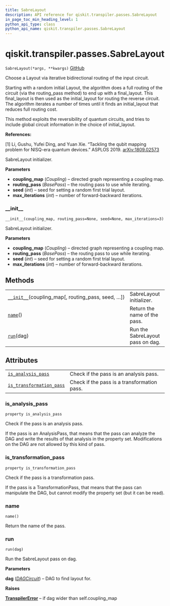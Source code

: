 ```yaml
---
title: SabreLayout
description: API reference for qiskit.transpiler.passes.SabreLayout
in_page_toc_min_heading_level: 1
python_api_type: class
python_api_name: qiskit.transpiler.passes.SabreLayout
---
```


# qiskit.transpiler.passes.SabreLayout

<span id="qiskit.transpiler.passes.SabreLayout" />

`SabreLayout(*args, **kwargs)` [GitHub](https://github.com/qiskit/qiskit/tree/stable/0.18/qiskit/transpiler/passes/layout/sabre_layout.py "view source code")

Choose a Layout via iterative bidirectional routing of the input circuit.

Starting with a random initial Layout, the algorithm does a full routing of the circuit (via the routing\_pass method) to end up with a final\_layout. This final\_layout is then used as the initial\_layout for routing the reverse circuit. The algorithm iterates a number of times until it finds an initial\_layout that reduces full routing cost.

This method exploits the reversibility of quantum circuits, and tries to include global circuit information in the choice of initial\_layout.

**References:**

\[1] Li, Gushu, Yufei Ding, and Yuan Xie. “Tackling the qubit mapping problem for NISQ-era quantum devices.” ASPLOS 2019. [arXiv:1809.02573](https://arxiv.org/pdf/1809.02573.pdf)

SabreLayout initializer.

**Parameters**

*   **coupling\_map** (*Coupling*) – directed graph representing a coupling map.
*   **routing\_pass** (*BasePass*) – the routing pass to use while iterating.
*   **seed** (*int*) – seed for setting a random first trial layout.
*   **max\_iterations** (*int*) – number of forward-backward iterations.

### \_\_init\_\_

<span id="qiskit.transpiler.passes.SabreLayout.__init__" />

`__init__(coupling_map, routing_pass=None, seed=None, max_iterations=3)`

SabreLayout initializer.

**Parameters**

*   **coupling\_map** (*Coupling*) – directed graph representing a coupling map.
*   **routing\_pass** (*BasePass*) – the routing pass to use while iterating.
*   **seed** (*int*) – seed for setting a random first trial layout.
*   **max\_iterations** (*int*) – number of forward-backward iterations.

## Methods

|                                                                                                                                                        |                                  |
| ------------------------------------------------------------------------------------------------------------------------------------------------------ | -------------------------------- |
| [`__init__`](#qiskit.transpiler.passes.SabreLayout.__init__ "qiskit.transpiler.passes.SabreLayout.__init__")(coupling\_map\[, routing\_pass, seed, …]) | SabreLayout initializer.         |
| [`name`](#qiskit.transpiler.passes.SabreLayout.name "qiskit.transpiler.passes.SabreLayout.name")()                                                     | Return the name of the pass.     |
| [`run`](#qiskit.transpiler.passes.SabreLayout.run "qiskit.transpiler.passes.SabreLayout.run")(dag)                                                     | Run the SabreLayout pass on dag. |

## Attributes

|                                                                                                                                                        |                                             |
| ------------------------------------------------------------------------------------------------------------------------------------------------------ | ------------------------------------------- |
| [`is_analysis_pass`](#qiskit.transpiler.passes.SabreLayout.is_analysis_pass "qiskit.transpiler.passes.SabreLayout.is_analysis_pass")                   | Check if the pass is an analysis pass.      |
| [`is_transformation_pass`](#qiskit.transpiler.passes.SabreLayout.is_transformation_pass "qiskit.transpiler.passes.SabreLayout.is_transformation_pass") | Check if the pass is a transformation pass. |

### is\_analysis\_pass

<span id="qiskit.transpiler.passes.SabreLayout.is_analysis_pass" />

`property is_analysis_pass`

Check if the pass is an analysis pass.

If the pass is an AnalysisPass, that means that the pass can analyze the DAG and write the results of that analysis in the property set. Modifications on the DAG are not allowed by this kind of pass.

### is\_transformation\_pass

<span id="qiskit.transpiler.passes.SabreLayout.is_transformation_pass" />

`property is_transformation_pass`

Check if the pass is a transformation pass.

If the pass is a TransformationPass, that means that the pass can manipulate the DAG, but cannot modify the property set (but it can be read).

### name

<span id="qiskit.transpiler.passes.SabreLayout.name" />

`name()`

Return the name of the pass.

### run

<span id="qiskit.transpiler.passes.SabreLayout.run" />

`run(dag)`

Run the SabreLayout pass on dag.

**Parameters**

**dag** ([*DAGCircuit*](qiskit.dagcircuit.DAGCircuit "qiskit.dagcircuit.DAGCircuit")) – DAG to find layout for.

**Raises**

[**TranspilerError**](qiskit.transpiler.TranspilerError "qiskit.transpiler.TranspilerError") – if dag wider than self.coupling\_map

